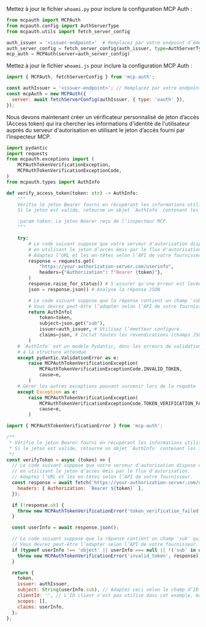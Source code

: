 

<Tabs groupId="sdk">

<TabItem value="python" label="Python">

Mettez à jour le fichier `whoami.py` pour inclure la configuration MCP Auth :

```python
from mcpauth import MCPAuth
from mcpauth.config import AuthServerType
from mcpauth.utils import fetch_server_config

auth_issuer = '<issuer-endpoint>'  # Remplacez par votre endpoint d’émetteur
auth_server_config = fetch_server_config(auth_issuer, type=AuthServerType.OAUTH)
mcp_auth = MCPAuth(server=auth_server_config)
```

</TabItem>
<TabItem value="node" label="Node.js">

Mettez à jour le fichier `whoami.js` pour inclure la configuration MCP Auth :

```js
import { MCPAuth, fetchServerConfig } from 'mcp-auth';

const authIssuer = '<issuer-endpoint>'; // Remplacez par votre endpoint d’émetteur
const mcpAuth = new MCPAuth({
  server: await fetchServerConfig(authIssuer, { type: 'oauth' }),
});
```

</TabItem>
</Tabs>

<MalformedMetadataTranspilation />
<ManualMetadataFetching />

Nous devons maintenant créer un vérificateur personnalisé de jeton d’accès (Access token) qui ira chercher les informations d'identité de l'utilisateur auprès du serveur d'autorisation en utilisant le jeton d’accès fourni par l’inspecteur MCP.

<Tabs groupId="sdk">
<TabItem value="python" label="Python">

```python
import pydantic
import requests
from mcpauth.exceptions import (
    MCPAuthTokenVerificationException,
    MCPAuthTokenVerificationExceptionCode,
)
from mcpauth.types import AuthInfo

def verify_access_token(token: str) -> AuthInfo:
    """
    Vérifie le jeton Bearer fourni en récupérant les informations utilisateur auprès du serveur d'autorisation.
    Si le jeton est valide, retourne un objet `AuthInfo` contenant les informations de l'utilisateur.

    :param token: Le jeton Bearer reçu de l’inspecteur MCP.
    """

    try:
        # Le code suivant suppose que votre serveur d'autorisation dispose d'un endpoint pour récupérer les infos utilisateur
        # en utilisant le jeton d’accès émis par le flux d'autorisation.
        # Adaptez l’URL et les en-têtes selon l’API de votre fournisseur.
        response = requests.get(
            "https://your-authorization-server.com/userinfo",
            headers={"Authorization": f"Bearer {token}"},
        )
        response.raise_for_status() # S'assurer qu'une erreur est levée pour les erreurs HTTP
        json = response.json() # Analyse la réponse JSON

        # Le code suivant suppose que la réponse contient un champ 'sub' qui identifie l'utilisateur.
        # Vous devrez peut-être l’adapter selon l’API de votre fournisseur.
        return AuthInfo(
            token=token,
            subject=json.get("sub"),
            issuer=auth_issuer, # Utilisez l’émetteur configuré
            claims=json, # Inclut toutes les revendications (champs JSON) retournées par l’endpoint
        )
    # `AuthInfo` est un modèle Pydantic, donc les erreurs de validation signifient généralement que la réponse ne correspond pas
    # à la structure attendue
    except pydantic.ValidationError as e:
        raise MCPAuthTokenVerificationException(
            MCPAuthTokenVerificationExceptionCode.INVALID_TOKEN,
            cause=e,
        )
    # Gérer les autres exceptions pouvant survenir lors de la requête
    except Exception as e:
        raise MCPAuthTokenVerificationException(
            MCPAuthTokenVerificationExceptionCode.TOKEN_VERIFICATION_FAILED,
            cause=e,
        )
```

</TabItem>
<TabItem value="node" label="Node.js">

```js
import { MCPAuthTokenVerificationError } from 'mcp-auth';

/**
 * Vérifie le jeton Bearer fourni en récupérant les informations utilisateur auprès du serveur d'autorisation.
 * Si le jeton est valide, retourne un objet `AuthInfo` contenant les informations de l'utilisateur.
 */
const verifyToken = async (token) => {
  // Le code suivant suppose que votre serveur d'autorisation dispose d'un endpoint pour récupérer les infos utilisateur
  // en utilisant le jeton d’accès émis par le flux d'autorisation.
  // Adaptez l’URL et les en-têtes selon l’API de votre fournisseur.
  const response = await fetch('https://your-authorization-server.com/userinfo', {
    headers: { Authorization: `Bearer ${token}` },
  });

  if (!response.ok) {
    throw new MCPAuthTokenVerificationError('token_verification_failed', response);
  }

  const userInfo = await response.json();

  // Le code suivant suppose que la réponse contient un champ 'sub' qui identifie l'utilisateur.
  // Vous devrez peut-être l’adapter selon l’API de votre fournisseur.
  if (typeof userInfo !== 'object' || userInfo === null || !('sub' in userInfo)) {
    throw new MCPAuthTokenVerificationError('invalid_token', response);
  }

  return {
    token,
    issuer: authIssuer,
    subject: String(userInfo.sub), // Adaptez ceci selon le champ d’ID utilisateur de votre fournisseur
    clientId: '', // L’ID client n’est pas utilisé dans cet exemple, mais peut être défini si besoin
    scopes: [],
    claims: userInfo,
  };
};
```

</TabItem>
</Tabs>
